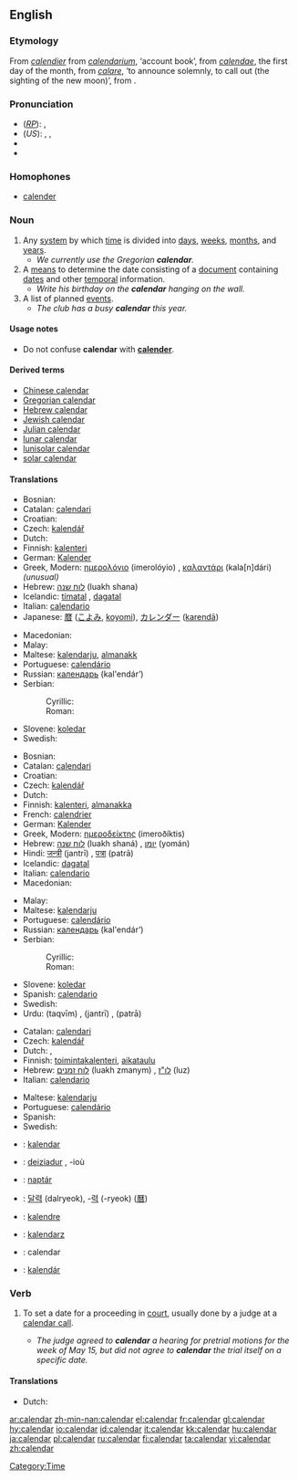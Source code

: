 {{wikipedia}}
{{Wikisource1911Enc|Calendar}}
==English==

===Etymology===
From {{OF.}} ''[[calendier]]'' from {{L.}} ''[[calendarium]]'', ‘account book’, from ''[[calendae]]'', the first day of the month, from ''[[calare]]'', ‘to announce solemnly, to call out (the sighting of the new moon)’, from {{proto|Indo-European|kel-}}.

===Pronunciation===
* (''[[RP]]''): {{IPA|/ˈkæləndə/}}, {{SAMPA|/"k{l@nd@/}}
* (''US''): {{AHD|kălʹəndər}}, {{IPA|/ˈkæləndɚ/}}, {{SAMPA|/"k{l@nd@`/}}
* {{Audio|en-us-calendar.ogg|Audio (US)}}
* {{rhymes|əndə(r)}}

===Homophones===
*[[calender]]

===Noun===
{{en-noun}}

# Any [[system]] by which [[time]] is divided into [[day]]s, [[week]]s, [[month]]s, and [[year]]s.
#* ''We currently use the Gregorian '''calendar'''.''
# A [[means]] to determine the date consisting of a [[document]] containing [[date]]s and other [[temporal]] information.
#* ''Write his birthday on the '''calendar''' hanging on the wall.''
# A list of planned [[event]]s.
#* ''The club has a busy '''calendar''' this year.''

[[Category:Time]]

====Usage notes====
*Do not confuse '''calendar''' with '''[[calender]]'''.

====Derived terms====
*[[Chinese calendar]]
*[[Gregorian calendar]]
*[[Hebrew calendar]]
*[[Jewish calendar]]
*[[Julian calendar]]
*[[lunar calendar]]
*[[lunisolar calendar]]
*[[solar calendar]]

====Translations====
{{trans-top|system by which time is divided}}
*Bosnian: {{t|bs|kalendar|m}}
*Catalan: [[calendari]] {{m}}
*Croatian: {{t|hr|kalendar|m}}
*Czech: [[kalendář]] {{m}}
*Dutch: {{t|nl|kalender|m}}
*Finnish: [[kalenteri]]
*German: [[Kalender]] {{m}}
*Greek, Modern: [[ημερολόγιο]] (imerolóyio) {{n}}, [[καλαντάρι]] (kala[n]dári) {{n}} ''(unusual)''
*Hebrew: [[לוח שנה]] (luakh shana) {{m}}
*Icelandic: [[tímatal]] {{n}}, [[dagatal]] {{n}}
*Italian: [[calendario]] {{m}}
*Japanese: [[暦]] ([[こよみ]], [[koyomi]]), [[カレンダー]] ([[karendā]])
{{trans-mid}}
*Macedonian: {{t|ma|календар|m}}
*Malay: {{t|ms|kalendar}}
*Maltese: [[kalendarju]], [[almanakk]] 
*Portuguese: [[calendário]] {{m}}
*Russian: [[календарь]] (kal'endár’) {{m}}
*Serbian:
*:Cyrillic: {{t|sr|календар|m}}
*:Roman: {{t|sr|kalendar|m}}
*Slovene: [[koledar]] {{m}}
*Swedish: {{t|sv|kalender|c}}
{{trans-bottom}}

{{trans-top|means to determine the date}}
*Bosnian: {{t|bs|kalendar|m}}
*Catalan: [[calendari]] {{m}}
*Croatian: {{t|hr|kalendar|m}}
*Czech: [[kalendář]] {{m}}
*Dutch: {{t|nl|kalender|m}}
*Finnish: [[kalenteri]], [[almanakka]] {{italbrac|archaic}}
*French: [[calendrier]] {{m}}
*German: [[Kalender]] {{m}}
*Greek, Modern: [[ημεροδείκτης]] (imeroðíktis) {{m}}
*Hebrew: [[לוח שנה]] (luakh shaná) {{m}}, [[יומן]] (yomán) {{m}}
*Hindi: [[जन्त्री]] (jantrī) {{f}}, [[पत्रा]] (patrā) {{m}}
*Icelandic: [[dagatal]] {{n}}
*Italian: [[calendario]] {{m}}
*Macedonian: {{t|ma|календар|m}}
{{trans-mid}}
*Malay: {{t|ms|kalendar}}
*Maltese: [[kalendarju]] 
*Portuguese: [[calendário]] {{m}}
*Russian: [[календарь]] (kal'endár’) {{m}}
*Serbian:
*:Cyrillic: {{t|sr|календар|m}}
*:Roman: {{t|sr|kalendar|m}}
*Slovene: [[koledar]] {{m}}
*Spanish: [[calendario]] {{m}}
*Swedish: {{t|sv|kalender|c}}
*Urdu: {{URchar|[[تقویم]]}} (taqvīm) {{f}}, {{URchar|[[جنتری]]}} (jantrī) {{f}}, {{URchar|[[پترا]]}} (patrā) {{m}}
{{trans-bottom}}

{{trans-top|a list of planned events}}
*Catalan: [[calendari]] {{m}}
*Czech: [[kalendář]] {{m}}
*Dutch: {{t|nl|agenda|m}}, {{t|nl|schema|n}}
*Finnish: [[toimintakalenteri]], [[aikataulu]]
*Hebrew: [[לוח זמנים]] (luakh zmanym) {{m}}, [[לו"ז]] (luz) {{m}}
*Italian: [[calendario]] {{m}}
{{trans-mid}}
*Maltese: [[kalendarju]] 
*Portuguese: [[calendário]] {{m}}
*Spanish: {{t|es|agenda}}
*Swedish: {{t|sv|agenda|c}}
{{trans-bottom}}

{{checktrans}}
{{trans-top|Translations to be checked}}
*{{ttbc|Albanian}}: [[kalendar]] {{m}}
*{{ttbc|Breton}}: [[deiziadur]] {{m}}, -ioù
*{{ttbc|Hungarian}}: [[naptár]]
*{{ttbc|Korean}}: [[달력]] (dalryeok), -[[력]] (-ryeok) ([[曆]])
*{{ttbc|Novial}}: [[kalendre]]
*{{ttbc|Polish}}: [[kalendarz]] {{m}}
*{{ttbc|Romanian}}: calendar {{n}}
*{{ttbc|Slovak}}: [[kalendár]] {{m}}
{{trans-bottom}}

===Verb===
{{en-verb}}

# {{law}} To set a date for a proceeding in [[court]], usually done by a judge at a [[calendar call]].
#* ''The judge agreed to '''calendar''' a hearing for pretrial motions for the week of May 15, but did not agree to '''calendar''' the trial itself on a specific date.''

====Translations====
{{trans-top|to set a date for a proceeding in court}}
*Dutch: {{t|nl|vastleggen}}
{{trans-mid}}
{{trans-bottom}}

[[ar:calendar]]
[[zh-min-nan:calendar]]
[[el:calendar]]
[[fr:calendar]]
[[gl:calendar]]
[[hy:calendar]]
[[io:calendar]]
[[id:calendar]]
[[it:calendar]]
[[kk:calendar]]
[[hu:calendar]]
[[ja:calendar]]
[[pl:calendar]]
[[ru:calendar]]
[[fi:calendar]]
[[ta:calendar]]
[[vi:calendar]]
[[zh:calendar]]